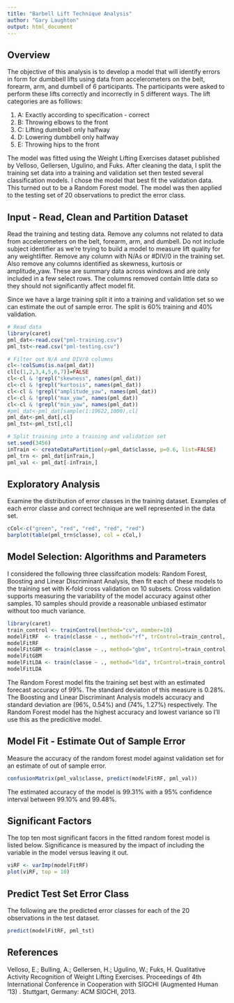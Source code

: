```yaml
---
title: "Barbell Lift Technique Analysis"
author: "Gary Laughton"
output: html_document
---
```

## Overview
The objective of this analysis is to develop a model that will identify errors in form for dumbbell lifts using data from accelerometers on the belt, forearm, arm, and dumbell of 6 participants.  The participants were asked to perform these lifts correctly and incorrectly in 5 different ways. The lift categories are as folllows:

1. A: Exactly according to specification - correct
2. B: Throwing elbows to the front
3. C: Lifting dumbbell only halfway
4. D: Lowering dumbbell only halfway
5. E: Throwing hips to the front

The model was fitted using the Weight Lifting Exercises dataset published by Velloso, Gellersen, Ugulino, and Fuks. After cleaning the data, I split the training set data into a training and validation set then tested several classification models. I chose the model that best fit the validation data. This turned out to be a Random Forest model. The model was then applied to the testing set of 20 observations to predict the error class.

## Input - Read, Clean and Partition Dataset
Read the training and testing data. Remove any columns not related to data from accelerometers on the belt, forearm, arm, and dumbell. Do not include subject identifier as we're trying to build a model to measure lift quality for any weightlifter. Remove any column with N/As or #DIV/0 in the training set. Also remove any columns identified as skewness, kurtosis or amplitude_yaw. These are summary data across windows and are only included in a few select rows. The columns removed contain little data so they should not significantly affect model fit.

Since we have a large training split it into a training and validation set so we can estimate the out of sample error. The split is 60% training and 40% validation. 
```r
# Read data
library(caret)
pml_dat<-read.csv("pml-training.csv")
pml_tst<-read.csv("pml-testing.csv")

# Filter out N/A and DIV/0 columns
cl<-!colSums(is.na(pml_dat))
cl[c(1,2,3,4,5,6,7)]=FALSE
cl<-cl & !grepl("skewness", names(pml_dat))
cl<-cl & !grepl("kurtosis", names(pml_dat))
cl<-cl & !grepl("amplitude_yaw", names(pml_dat))
cl<-cl & !grepl("max_yaw", names(pml_dat))
cl<-cl & !grepl("min_yaw", names(pml_dat))
#pml_dat<-pml_dat[sample(1:19622,1000),cl]
pml_dat<-pml_dat[,cl]
pml_tst<-pml_tst[,cl]

# Split training into a training and validation set
set.seed(3456)
inTrain <- createDataPartition(y=pml_dat$classe, p=0.6, list=FALSE)
pml_trn <- pml_dat[inTrain,]
pml_val <- pml_dat[-inTrain,]
```
## Exploratory Analysis
Examine the distribution of error classes in the training dataset. Examples of each error classe and correct technique are well represented in the data set.
```r
cCol<-c("green", "red", "red", "red", "red")
barplot(table(pml_trn$classe), col = cCol,)
```

## Model Selection: Algorithms and Parameters
I considered the following three classifcation models: Random Forest, Boosting and Linear Discriminant Analysis, then fit each of these models to the training set with K-fold cross validation on 10 subsets. Cross validation supports measuring the variability of the model accuracy against other samples. 10 samples should provide a reasonable unbiased estimator without too much variance.
```r
library(caret)
train_control <- trainControl(method="cv", number=10)
modelFitRF  <- train(classe ~ ., method="rf", trControl=train_control, data=pml_trn, verbose = FALSE)
modelFitRF
modelFitGBM <- train(classe ~ ., method="gbm", trControl=train_control, data=pml_trn, verbose = FALSE)
modelFitGBM
modelFitLDA <- train(classe ~ ., method="lda", trControl=train_control, data=pml_trn, verbose = FALSE)
modelFitLDA
```
The Random Forest model fits the training set best with an estimated forecast accuracy of 99%. The standard deviaton of this measure is 0.28%. The Boosting and Linear Discriminant Analysis models accuracy and standard deviation are (96%, 0.54%)  and (74%, 1.27%) respectively. The Random Forest model has the highest accuracy and lowest variance so I'll use this as the predicitive model.

## Model Fit - Estimate Out of Sample Error
Measure the accuracy of the random forest model against validation set for an estimate of out of sample error.
```r
confusionMatrix(pml_val$classe, predict(modelFitRF, pml_val))
```
The estimated accuracy of the model is 99.31% with a 95% confidence interval between 99.10% and 99.48%.

## Significant Factors
The top ten most significant facors in the fitted random forest model is listed below. Significance is measured by the impact of including the variable in the model versus leaving it out.
```r
viRF <- varImp(modelFitRF)
plot(viRF, top = 10)
```

## Predict Test Set Error Class
The following are the predicted error classes for each of the 20 observations in the test dataset.
```r
predict(modelFitRF, pml_tst)
```

## References
Velloso, E.; Bulling, A.; Gellersen, H.; Ugulino, W.; Fuks, H. Qualitative Activity Recognition of Weight Lifting Exercises. Proceedings of 4th International Conference in Cooperation with SIGCHI (Augmented Human '13) . Stuttgart, Germany: ACM SIGCHI, 2013.
